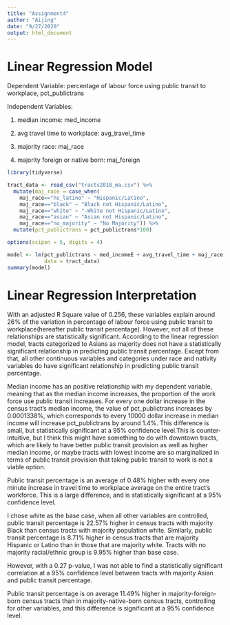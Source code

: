 ```yaml
---
title: "Assignment4"
author: "Aijing"
date: "9/27/2020"
output: html_document
---
```


# Linear Regression Model

Dependent Variable: percentage of labour force using public transit to workplace, pct_publictrans

Independent Variables:

1. median income: med_income

2. avg travel time to workplace: avg_travel_time

3. majority race: maj_race

4. majority foreign or native born: maj_foreign

```r
library(tidyverse)
```


```r
tract_data <- read_csv("tracts2018_ma.csv") %>%
  mutate(maj_race = case_when(
    maj_race=="hs_latino" ~ "Hispanic/Latino", 
    maj_race=="black" ~ "Black not Hispanic/Latino",
    maj_race=="white" ~ "-White not Hispanic/Latino",
    maj_race=="asian" ~ "Asian not Hispanic/Latino",
    maj_race=="no_majority" ~ "No Majority")) %>%
  mutate(pct_publictrans = pct_publictrans*100)
```
```r
options(scipen = 5, digits = 4)

model <- lm(pct_publictrans ~ med_incomeE + avg_travel_time + maj_race + maj_foreign, 
            data = tract_data)
summary(model)
```

# Linear Regression Interpretation

With an adjusted R Square value of 0.256, these variables explain around 26% of the variation in percentage of labour force using public transit to workplace(hereafter public transit percentage). However, not all of these relationships are statistically significant. According to the linear regression model, tracts categorized to Asians as majority does not have a statistically significant relationship in predicting public transit percentage. Except from that, all other continuous variables and categories under race and nativity variables do have significant relationship in predicting public transit percentage.

Median income has an positive relationship with my dependent variable, meaning that as the median income increases, the proportion of the work force use public transit increases. For every one dollar increase in the census tract’s median income, the value of pct_publictrans increases by 0.0001338%, which corresponds to every 10000 dollar increase in median income will increase pct_publictrans by around 1.4%. This difference is small, but statistically significant at a 95% confidence level.This is counter-intuitive, but I think this might have something to do with downtown tracts, which are likely to have better public transit provision as well as higher median income, or maybe tracts with lowest income are so marginalized in terms of public transit provision that taking public transit to work is not a viable option.

Public transit percentage is an average of 0.48% higher with every one minute increase in travel time to workplace average on the entire tract's workforce. This is a large difference, and is statistically significant at a 95% confidence level.

I chose white as the base case, when all other variables are controlled, public transit percentage is 22.57% higher in census tracts with majority Black than census tracts with majority population white. Similarly, public transit percentage is 8.71% higher in census tracts that are majority Hispanic or Latino than in those that are majority white. Tracts with no majority racial/ethnic group is 9.95% higher than base case. 

However, with a 0.27 p-value, I was not able to find a statistically significant correlation at a 95% confidence level between tracts with majority Asian and public transit percentage.

Public transit percentage is on average 11.49% higher in majority-foreign-born census tracts than in majority-native-born census tracts, controlling for other variables, and this difference is significant at a 95% confidence level.


